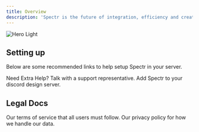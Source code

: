 ```yaml
---
title: Overview
description: 'Spectr is the future of integration, efficiency and creativity in the world of design. Hosting tools for server management, design feedback and automation for a seamless performance.'
---
```


<img
  className="block dark:hidden"
  src="/images/hero-light.svg"
  alt="Hero Light"
/>

## Setting up

Below are some recommended links to help setup Spectr in your server.

<CardGroup cols={2}>
  <Card
    title="Support Server"
    icon="discord"
    href="https://discord.gg/FyZCAWtDSW"
  >
    Need Extra Help? Talk with a support representative.
  </Card>
  <Card
    title="Add Spectr"
    icon="robot"
    href="https://discord.com/oauth2/authorize?client_id=1295108235669405786"
  >
    Add Spectr to your discord design server.
  </Card>
</CardGroup>

## Legal Docs

<CardGroup cols={2}>
  <Card
    title="Terms of Service"
    icon="scroll"
    href="terms-of-service"
  >
    Our terms of service that all users must follow.
  </Card>
  <Card
    title="Privacy Policy"
    icon="lock"
    href="privacy-policy"
  >
    Our privacy policy for how we handle our data.
  </Card>
</CardGroup>
